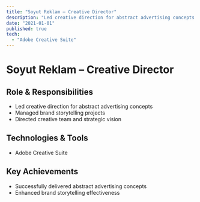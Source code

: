 ```yaml
---
title: "Soyut Reklam – Creative Director"
description: "Led creative direction for abstract advertising concepts and brand storytelling."
date: "2021-01-01"
published: true
tech:
  - "Adobe Creative Suite"
---
```


# Soyut Reklam – Creative Director

## Role & Responsibilities
- Led creative direction for abstract advertising concepts
- Managed brand storytelling projects
- Directed creative team and strategic vision

## Technologies & Tools
- Adobe Creative Suite

## Key Achievements
- Successfully delivered abstract advertising concepts
- Enhanced brand storytelling effectiveness 